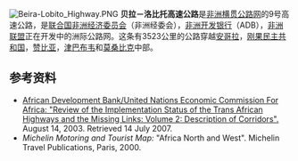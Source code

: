 [[Image:Beira-Lobito_Highway.PNG|right]]
'''贝拉－洛比托高速公路'''是[[非洲横贯公路网|非洲横贯公路网]]的9号高速公路，是[[联合国非洲经济委员会|联合国非洲经济委员会]]（非洲经委会），[[非洲开发银行|非洲开发银行]]（ADB），[[非洲联盟|非洲联盟]]正在开发中的洲际公路网。这条有3523公里的公路穿越[[安哥拉|安哥拉]]，[[刚果民主共和国|刚果民主共和国]]，[[赞比亚|赞比亚]]，[[津巴布韦|津巴布韦]]和[[莫桑比克|莫桑比克]]中部。

==参考资料==
* [http://www.afdb.org/portal/page African Development Bank/United Nations Economic Commission For Africa: "Review of the Implementation Status of the Trans African Highways and the Missing Links: Volume 2: Description of Corridors".]{{Wayback|url=http://www.afdb.org/portal/page |date=20070711060123 }} August 14, 2003. Retrieved 14 July 2007. 
*''Michelin Motoring and Tourist Map:'' "Africa North and West". Michelin Travel Publications, Paris, 2000.
{{Trans-African Highway network}}